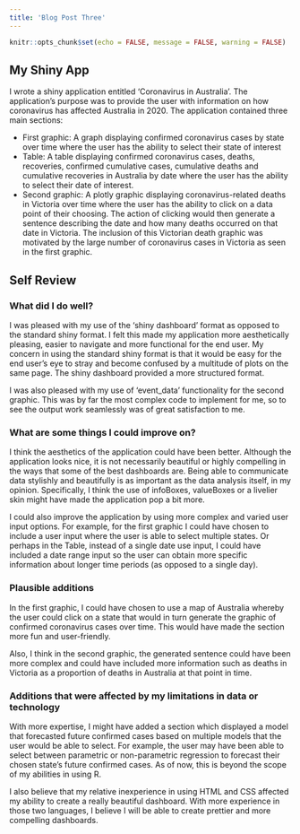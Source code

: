 ```yaml
---
title: 'Blog Post Three'
---
```


```r
knitr::opts_chunk$set(echo = FALSE, message = FALSE, warning = FALSE)
```

## My Shiny App

I wrote a shiny application entitled 'Coronavirus in Australia'. The application's purpose was to provide the user with information on how coronavirus has affected Australia in 2020. The application contained three main sections:

- First graphic: A graph displaying confirmed coronavirus cases by state over time where the user has the ability to select their state of interest
- Table: A table displaying confirmed coronavirus cases, deaths, recoveries, confirmed cumulative cases, cumulative deaths and cumulative recoveries in Australia by date where the user has the ability to select their date of interest.
- Second graphic: A plotly graphic displaying coronavirus-related deaths in Victoria over time where the user has the ability to click on a data point of their choosing. The action of clicking would then generate a sentence describing the date and how many deaths occurred on that date in Victoria. The inclusion of this Victorian death graphic was motivated by the large number of coronavirus cases in Victoria as seen in the first graphic.

## Self Review

### What did I do well?

I was pleased with my use of the 'shiny dashboard' format as opposed to the standard shiny format. I felt this made my application more aesthetically pleasing, easier to navigate and more functional for the end user. My concern in using the standard shiny format is that it would be easy for the end user's eye to stray and become confused by a multitude of plots on the same page. The shiny dashboard provided a more structured format.

I was also pleased with my use of 'event_data' functionality for the second graphic. This was by far the most complex code to implement for me, so to see the output work seamlessly was of great satisfaction to me. 

### What are some things I could improve on?

I think the aesthetics of the application could have been better. Although the application looks nice, it is not necessarily beautiful or highly compelling in the ways that some of the best dashboards are. Being able to communicate data stylishly and beautifully is as important as the data analysis itself, in my opinion. Specifically, I think the use of infoBoxes, valueBoxes or a livelier skin might have made the application pop a bit more.

I could also improve the application by using more complex and varied user input options. For example, for the first graphic I could have chosen to include a user input where the user is able to select multiple states. Or perhaps in the Table, instead of a single date use input, I could have included a date range input so the user can obtain more specific information about longer time periods (as opposed to a single day).

### Plausible additions

In the first graphic, I could have chosen to use a map of Australia whereby the user could click on a state that would in turn generate the graphic of confirmed coronavirus cases over time. This would have made the section more fun and user-friendly.

Also, I think in the second graphic, the generated sentence could have been more complex and could have included more information such as deaths in Victoria as a proportion of deaths in Australia at that point in time.

### Additions that were affected by my limitations in data or technology

With more expertise, I might have added a section which displayed a model that forecasted future confirmed cases based on multiple models that the user would be able to select. For example, the user may have been able to select between parametric or non-parametric regression to forecast their chosen state's future confirmed cases. As of now, this is beyond the scope of my abilities in using R.

I also believe that my relative inexperience in using HTML and CSS affected my ability to create a really beautiful dashboard. With more experience in those two languages, I believe I will be able to create prettier and more compelling dashboards.


